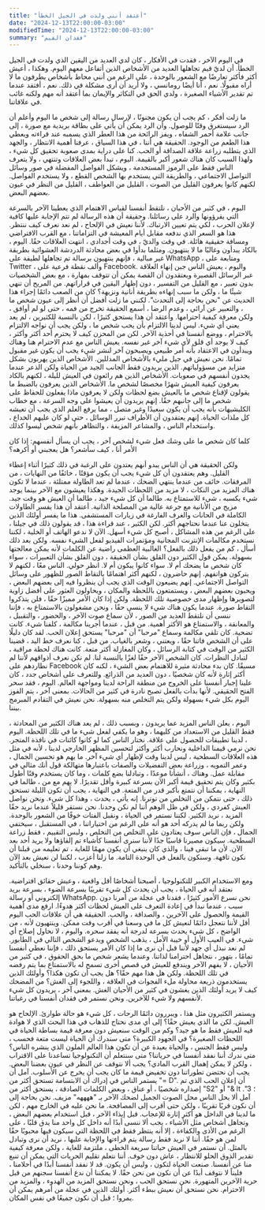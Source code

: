 ```yaml
---
title: "أعتقد أنني ولدت في الجيل الخطأ"
date: "2024-12-13T22:00:00-03:00"
modifiedTime: "2024-12-13T22:00:00-03:00"
summary: "فقدان القيم"
---
```


في اليوم الآخر ، فقدت في الأفكار ، كان لدي العديد من اليقين الذي ولدت في الجيل الخطأ. أن لديّ قيم تجاهلها العديد من الأشخاص الذين أتفاعل معهم اليوم. وهكذا ، أعيش أكثر فأكثر تعارضًا مع الشعور بالوحدة ، على الرغم من أنني محاط بأشخاص يطرفون ما لا أراه مقبولًا. نعم ، أنا أيضًا رومانسي ، ولا أريد أن أرى مشكلة في ذلك. نعم ، أفتقد عندما تم تقدير الأشياء الصغيرة ، ولدي الحق في التكاثر والإيمان بما أعتقد أنه مهم ولكنه غائب في علاقاتنا.

ما زلت أفكر ، كم يجب أن يكون مجنونًا ، لإرسال رسالة إلى شخص ما اليوم وأعلم أن الرد سيستغرق وقتًا للوصول. وأن الرد يمكن أن يأتي على بطاقة بريدية مع صورة ، إلى جانب علامة أحمر الشفاه ، ويفز الرائحة من هذا العطر الذي يسمبه عند قراءته ويعطي هذا الطعم من الوجود. الحقيقة هي أننا ، في هذا السياق ، عرفنا أهمية الانتظار ، والجهد الذي يتطلبه زراعة علاقة الصداقة أو الحب. كنا على دراية بمدى صعوبة تحقيق كل شيء ، ولهذا السبب كان هناك شعور أكبر بالقيمة. اليوم ، تبدأ بعض العلاقات وتنتهي ، ولا يتعرف الناس فقط على الرموز المستخدمة ، ويشكل الفواصل المفضلة في صور وسائل التواصل الاجتماعي ، والطريقة التي يستخدم بها الشخص القطع ، ولا يستخدم الفواصل. لكنهم كانوا يعرفون القليل من الصوت ، القليل من العواطف ، القليل من النظر في عيون بعضهم البعض.

اليوم ، في كثير من الأحيان ، نلتقط أنفسنا لقياس الاهتمام الذي يعطينا الآخر بالسرعة التي يقرؤونها والرد على رسائلنا. وحقيقة أن هذه الرسالة لم تتم الإجابة عليها كافية لإعلان الحرب ، لكي يتم تعيين الارتباك. لأننا نعيش في الإلحاح ، لم نعد نعرف كيف ننتظر. هذا هو السعر الذي ندفعه مقابل أيام المعيشة في التزاماتنا ، مع القرب الافتراضي ومسافة حقيقية هائلة.
في وقت والديّ ، في وقت أجدادي ، انتهت العلاقات حقًا. اليوم ، بالكاد يبدأون وغالبًا ما لا ينتهيون. ومثلما بدأوا في بعض محادثة الدردشة العشوائية بطريقة غير مبالية ، فإنهم ينتهيون برسالة تم تجاهلها لطيفة على WhatsApp ، ومتابعة على Twitter ، وألف نقطة فرعية على Facebook. واليوم ، يعيش الناس جبن إنهاء العلاقة عبر الرسائل القصيرة ويعتقدون أن القصة يمكن أن تتوقف بمهارة ، مع بعض الشخصيات بدون تعبير ، مع القليل من التفسير ، دون إظهار اليقين في قراراتهم. من المريح أن تنهي شيئًا ما ، ولكن ما سبب إنهاءه بطريقة أنانية ونزيهة؟ كان من الصعب دائمًا إجراء هذا الحديث عن "نحن بحاجة إلى التحدث". لكنني ما زلت أفضل أن أنظر إلى عيون شخص ما ، والتعبير عن آرائي ، وعدم الرضا ، أسمع الحقيقة تخرج من فمه ، حتى لو لم أوافق ، ولكن معرفة كيفية احترامها. وأعتقد أن هذا يستحق كثيرًا ، لكن بالنسبة للكثيرين ، لم يعد يعني أي شيء.
ليس لدينا الالتزام بأن يحب شخص ما ، ولكن يجب أن نواجه الالتزام بالاحترام ، ووضع أنفسنا في أحذية الآخر. لكن من المحزن كيف لا يحترم أحد أكثر وأكثر ، كيف لا يوجد أي قلق لأي شيء آخر غير نفسه. يعيش الناس مع عدم الاحترام هنا وهناك ويبدأون في الاعتقاد بأنه أمر طبيعي ويصبحون آخر لنشر شيء يجب أن يكون غير مقبول تمامًا. نحن نعيش في جيل مليء بالأشخاص المدللين. الأشخاص الذين يهربون بشكل متزايد من مسؤولياتهم. الذين يريدون فقط الجانب الجيد من الحياة ولكن الذعر عندما يجدون أنفسهم في صعوبات. الأشخاص الذين هم رائعون في العيش لليلة ، لكنهم بالكاد يعرفون كيفية العيش شهرًا مخصصًا لشخص ما. الأشخاص الذين يعرفون بالضبط ما يقولون لإقناع شخص ما بالعيش بضع لحظات ولكن لا يعرفون ماذا يفعلون للحفاظ على شخص ما إلى جانبهم حقًا. إنهم يريدون أن يعيشوا على وجه السرعة ، مع خطاب الكليشيهات بأنه يجب أن يكون سعيدًا وغير متصل ، مما يرفع العلم الذي يجب أن تعيشه كل ملذات الحياة. إنهم يعتقدون أن الأطراف تبرر الوسائل ، حتى لو كان عليهم الخداع ، واستخدام الناس ، والمشاعر المزيفة ، والتظاهر بأنهم شخص ليسوا كذلك.

كلما كان شخص ما على وشك فعل شيء لشخص آخر ، يجب أن يسأل أنفسهم: إذا كان الأمر أنا ، كيف سأشعر؟ هل يعجبني أو أكرهه؟

ولكن الحقيقة هي أن الناس يبدو أنهم يعتدون على الرغبة في ذلك كثيرًا أثناء إعطاء القليل. وهم يعتقدون أن كل شيء يجب أن يكون مؤقتًا ، خائفًا من النهايات ، من المرفقات. خائف من عندما ينتهي الضحك ، عندما لم تعد الطاولة ممتلئة ، عندما لا تكون هناك المزيد من النكات ، لا مزيد من اللحظات الجيدة. وهكذا يعيشون مع الآخر بينما يوجد شيء يكسبه ، شيء للاستمتاع به. طالما أن كل شيء جيد ، طالما أن العيش هو وقت جيد. مزيج من الأنانية مع جرعة عالية من المصلحة الذاتية. أعتقد أن هذا يفسر الطاولات الكاملة في الحانات والغرف الفارغة في زيارات المستشفى. هذا ما يفسر أولئك الذين يتخلون عنا عندما نحتاجهم أكثر.
لكن الكثير ، عند قراءة هذا ، قد يقولون ذلك في جيلنا ، على الرغم من هذه المشاكل ، أصبح كل شيء أسهل. الآن لا ندعو الهاتف أو الخلية ، لكننا نستخدم مكالمات الإنترنت المجانية ومؤتمرات الفيديو لفعل الشيء نفسه. ولكن بعد ذلك أسأل ، كم من يفعل ذلك بالفعل؟ الغالبية العظمى راضية عن الكلمات لأنه يمكن معالجتها بسهولة. يمكن قول الكثير دون القلق بشأن الحقيقة ، دون القلق بشأن التعبيرات ، سواء كان شخص ما يضحك أم لا. سواء كانوا يبكون أم لا. انظر حولي. الناس معًا ، لكنهم لا يتركون هواتفهم. إنهم حاضرون ، لكنهم أكثر اهتمامًا بالتقاط الصور للظهور على وسائل التواصل الاجتماعي. إنهم يضيعون الوقت الذي يجب أن ينظروا فيه إلى بعضهم البعض ، ويحبون بعضهم البعض ، ويستمتعون باللحظة والمكان ، ويحاولون العثور على أفضل زاوية لتصويرها وإظهار مدى خصوصية تلك اللحظة. ولكن إذا كان الأمر مميزًا حقًا ، فلن يتذكروا التقاط صورة. عندما يكون هناك شيء لا ينسى حقًا ، ونحن مشغولون بالاستمتاع به ، فإننا ننسى أن نلتقط العديد من الصور ، لأن سماع صوت الآخر ، والحضور ، والتقبيل ، والمعانقة ، والاستمتاع هو الأكثر أهمية.
من قبل ، عندما أجرينا مكالمة ، كلفنا شيء. كانت تضحية. كان تلقي مكالمة وسماع "مرحبا" أن "مرحبا" يستحق إعلان الحب. لقد كان دليلًا على أن الشخص فاتنا حقًا ، ويعتني ، وشعر بالغياب. من قبل ، كنا نعرف خط اليد ، قضينا الكثير من الوقت في كتابة الرسائل ، وكان المغازلة أكثر متعة. كانت هناك لحظة مراقبة ، لتبادل النظرات. كان الشخص الآخر حقًا لغزًا بالنسبة لنا. لم نكن نعرف أذواقهم لأننا لم نطاردهم على Facebook مسبقًا. كان بدء محادثة مثيرة للاهتمام بعض الشيء ، لكنه كان أكثر إثارة لأنه كان شخصيًا ، دون العديد من الذرائع. وللتعرف على أشخاص جدد ، كان علينا إجبار أنفسنا على الخروج من منطقة الراحة لدينا ومواجهة العالم. اليوم ، فقد سحر الفتح الحقيقي. لأنها بدأت بالفعل تصبح نادرة في كثير من الحالات. بمعنى آخر ، يتم الفوز اليوم بكل شيء بسهولة ولكن يتم التخلص منه بسهولة. نحن نعيش في التقادم المبرمج بيننا.

اليوم ، يعلن الناس المزيد عما يريدون ، وبسبب ذلك ، لم يعد هناك الكثير من المحادثة ، فقط القليل من الاستعداد من كليهما ، وهو ما يكفي لفعل شيء ما في تلك اللحظة. اليوم ، لدينا تطبيقات للحصول على علاقة. نختار الناس كما لو كانوا كائنات في نافذة المتجر. نحن نرمي قيمنا الداخلية ونحارب أكثر وأكثر لتحسين المظهر الخارجي لدينا ، لأنه في مثل هذه العلاقات السطحية ، ليس لدينا وقت لإظهار أي شيء آخر. ما يهم هو تحسين الجمال ، وعمر التمويه ، وزراعة بعض التفضيلات والصفات باعتبارها متهالكة قول أنك مثالي في مقابلة عمل. وهناك ، أنشأنا موعدًا ، وتبادلنا بضع كلمات ، وما كان يستخدم وقتًا أطول بكثير وكان يتم تحقيق قيمة أكبر الآن بسرعة كبيرة وأقل تقديرًا. لا يهم مع من ، طالما في النهاية ، يمكننا أن نتمتع بأكبر قدر من المتعة. في النهاية ، يجب أن تكون الليلة تستحق ذلك ، حتى نتمكن من التخلص من توترنا. إنه يأتي ، يحدث ، وهذا كل شيء.
ونحن نواصل العيش كفردي ، ولكن في ظل الوهم أننا لم نكن وحدنا. نحن نستقر قليلاً عندما نريد حقًا المزيد ، نريد الكثير. لكننا نستمر في الحياة ، ونقبل الفتات خوفًا من الشعور بالوحدة. ولكن ربما ما لم يدركه أحد هو أنه على الرغم من اختياراتنا ، في المستقبل ، سيختفي الجمال ، فإن الناس سوف يعتادون على التخلص من التخلص ، وليس التقييم ، فقط زراعة السطحية. سيكون مصيرنا قاسيًا جدًا لأننا سنرى أنفسنا كأشياء تم إلقاؤها ولا يريد أحد بعد الآن. لأن ما تبقى فينا ، والذي كان ينبغي أن يكون مهمًا للغاية ، تم تعليمه من قبلنا أن نكون تافهة. وسنكون بالفعل في الوحدة التامة. ما زلنا أعزب ، لكننا لن نعيش بعد الآن وهم كوننا وحدنا ، سنخلي بالتأكيد.

ومع الاستخدام الكبير للتكنولوجيا ، أصبحنا أشخاصًا أقل واقعية ، وعيش حقائق افتراضية. نعتقد أنه في الحياة ، يجب أن يحدث كل شيء تقريبًا بسرعة الضوء ، بسرعة بريد إلكتروني أو رسالة WhatsApp. نحن نسرع ​​الأمور كثيرًا ، فقدنا في عجلة من أمرنا دون سبب ، عندما نبدأ في إعادة التعرف على العيش لحظات أكثر هدوءًا. ارفع مدى أهمية القيمة والحصول على الآخرين ، والصداقة ، والحب.
الحقيقة هي أن علاقات الحب اليوم أقل لأننا نتعجل دائمًا لنعيش كل ما في وسعنا في أقرب وقت ممكن. وينتهيون لأنه ، من الواضح ، كل شيء يحدث بسرعة لدرجة أنه يفقد سحره. واليوم ، لا نحاول إصلاح أي شيء. في العيب الأول أو خيبة الأمل ، يذهب الشخص ويدعو الشخص التالي في الطابور. لم نعد نبذل أي جهد لأننا قبل أن نرى ما إذا كان الأمر يستحق ذلك ، فإننا نعطي أنفسنا تمامًا ، بتهور ، نتجاهل احترامنا لذاتنا. وعندما يشعر شخص ما بحق الحقوق ، في كثير من الأحيان ، لا يفهم الآخر ويندفع للعيش في قصص أخرى تسمح له بالاستمتاع بما يتم رفضه في تلك اللحظة. ولكن هل هذا مهم حقًا؟ هل يجب أن تكون هكذا؟ وأولئك الذين يستخدمون ذريعة محاولة ملء الفجوات في العلاقة ، واللجوء إلى الغش؟ من المضحك كيف لا يريد أولئك الذين يغشون في كثير من الأحيان الغش. بمعنى آخر ، يريدون كل شيء لأنفسهم ولا شيء للآخرين. ونحن نستمر في فقدان أنفسنا في رغباتنا.

ويستمر الكثيرون مثل هذا ، ويبررون دائمًا الرحات ، كل شيء هو حالة طوارئ. الإلحاح هو العيش. لكن ما الذي يعيش حقًا؟ إلى أي مدى نحتاج للذهاب في هذا البحث الذي لا هوادة فيه للعيش فقط ما هو جيد؟ وكم من الوقت سنعيش دون معرفة قيمة بساطة الحياة في اللحظات الصغيرة؟ في الجهود الكبيرة؟ متى سندرك أن الحياة ليست متعة فحسب ، وليس فقط الجنس ، والحياة بعيدة عن أن تكون هذا العالم الملون الذي ينشره الناس؟ متى ندرك أننا نفقد أنفسنا في حرياتنا؟ متى سنتعلم أن التكنولوجيا تساعدنا على الاقتراب ، ولكن لا يمكن إهمال القرب المادي؟ يجب ألا نتوقف عن النظر في عيون بعضنا البعض. يجب أن نحتضن تطوراتنا دون تخفيض قيمة ما كان يجب أن يخرج عن الأسلوب.
آمل أن يستمر الناس في إدراك أن الابتسامة تستحق أكثر من "= D". أن إعلان الحب الذي تم إصداره شخصيًا ، أو عناق ، وبعض الكلمات الصادقة ، يستحق أكثر من "S2" أو "& lt ؛ 3". آمل ألا يحل الناس محل الصوت الجميل لضحك الآخر بـ "ههههه" مزيف. نحن بحاجة إلى أن نكون قربًا تقريبًا ، ولكن حتى أقرب إلى المصافحة. ما نحن عليه في الخارج مهم ، لكن ما لدينا في الداخل هو أكثر إثارة للإعجاب. قبل إيذاء الآخر ، قبل استخدام بعضهم البعض ، وتجاهل أشخاص مثل الأشياء ، يجب ألا ننسى أبدًا أنه داخل كل واحد منا يدق قلبًا ، على الرغم من الأذى والكفاءة ، إلا أنه ينتظر فقط في اللحظة التي سيكون فيها محبوبًا حقًا لمن هو حقًا. أننا لا نريد فقط رسالة يتم قراءتها والإجابة عليها ، نريد أن نرى وتبادل بالمثل. أن نستمر في العيش حياتنا سريعة الخطى ، ملتزمة للغاية ، ولكن معرفة كيفية تقدير الذوق الحلو للانتظار ، عاش دون خوف. أننا نتعلم تقليم الحريات التي يمكن أن تنبع منا عن أنفسنا. صنعت الحياة لتكون ، وليس أن يكون. قد لا نفقد أنفسنا أبدًا في أحلامنا ، فليناً لا نتوقف أبدًا عن أن نكون من نحن حقًا. لا يمكننا أن ندع أنفسنا سجنهم من قبل حرية الآخرين المتهورة. نحن نستحق الحب ، ونحن نستحق المزيد من الهدوء ، والمزيد من الاحترام. نحن نستحق أن نعيش ببطء أكثر. أولئك الذين في عجلة من أمرهم يمكن أن يمروا ؛ قبل أن نكون جميعًا في نفس المكان.